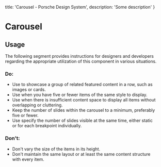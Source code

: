 
  title: 'Carousel - Porsche Design System',
  description: 'Some description'
}

# Carousel <ComponentStatus tagName="p-carousel"></ComponentStatus>

## Usage

The following segment provides instructions for designers and developers regarding the appropriate utilization of this
component in various situations.

### Do:

- Use to showcase a group of related featured content in a row, such as images or cards.
- Use when you have five or fewer items of the same style to display.
- Use when there is insufficient content space to display all items without overlapping or cluttering.
- Keep the number of slides within the carousel to a minimum, preferably five or fewer.
- Use specify the number of slides visible at the same time, either static or for each breakpoint individually.

### Don't:

- Don't vary the size of the items in its height.
- Don't maintain the same layout or at least the same content structure with every item.